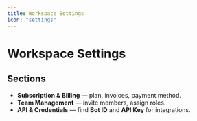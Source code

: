```yaml
---
title: Workspace Settings
icon: "settings"
---
```


# Workspace Settings

## Sections
- **Subscription & Billing** — plan, invoices, payment method.
- **Team Management** — invite members, assign roles.
- **API & Credentials** — find **Bot ID** and **API Key** for integrations.

